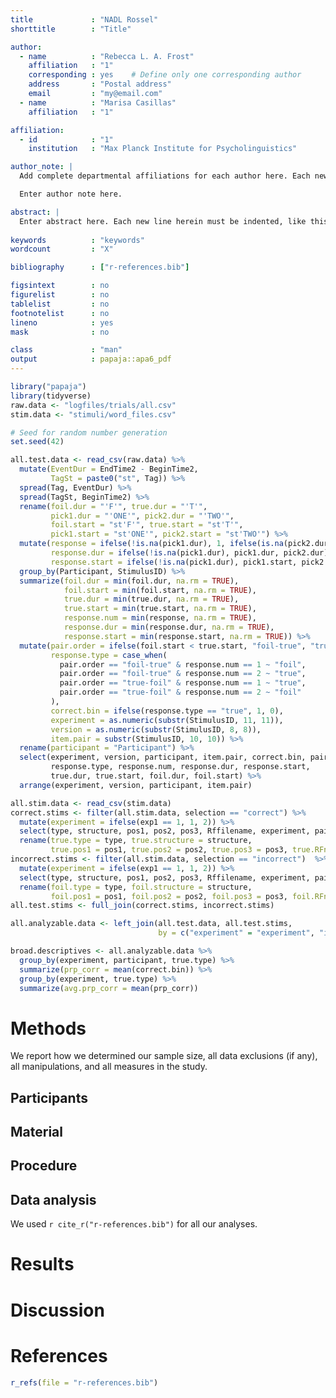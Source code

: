 ```yaml
---
title             : "NADL Rossel"
shorttitle        : "Title"

author: 
  - name          : "Rebecca L. A. Frost"
    affiliation   : "1"
    corresponding : yes    # Define only one corresponding author
    address       : "Postal address"
    email         : "my@email.com"
  - name          : "Marisa Casillas"
    affiliation   : "1"

affiliation:
  - id            : "1"
    institution   : "Max Planck Institute for Psycholinguistics"

author_note: |
  Add complete departmental affiliations for each author here. Each new line herein must be indented, like this line.

  Enter author note here.

abstract: |
  Enter abstract here. Each new line herein must be indented, like this line.
  
keywords          : "keywords"
wordcount         : "X"

bibliography      : ["r-references.bib"]

figsintext        : no
figurelist        : no
tablelist         : no
footnotelist      : no
lineno            : yes
mask              : no

class             : "man"
output            : papaja::apa6_pdf
---
```


```r
library("papaja")
library(tidyverse)
raw.data <- "logfiles/trials/all.csv"
stim.data <- "stimuli/word_files.csv"
```

```r
# Seed for random number generation
set.seed(42)
```


```r
all.test.data <- read_csv(raw.data) %>%
  mutate(EventDur = EndTime2 - BeginTime2,
         TagSt = paste0("st", Tag)) %>%
  spread(Tag, EventDur) %>%
  spread(TagSt, BeginTime2) %>%
  rename(foil.dur = "'F'", true.dur = "'T'",
         pick1.dur = "'ONE'", pick2.dur = "'TWO'",
         foil.start = "st'F'", true.start = "st'T'",
         pick1.start = "st'ONE'", pick2.start = "st'TWO'") %>%
  mutate(response = ifelse(!is.na(pick1.dur), 1, ifelse(is.na(pick2.dur), NA, 2)),
         response.dur = ifelse(!is.na(pick1.dur), pick1.dur, pick2.dur),
         response.start = ifelse(!is.na(pick1.dur), pick1.start, pick2.start)) %>%
  group_by(Participant, StimulusID) %>%
  summarize(foil.dur = min(foil.dur, na.rm = TRUE),
            foil.start = min(foil.start, na.rm = TRUE),
            true.dur = min(true.dur, na.rm = TRUE),
            true.start = min(true.start, na.rm = TRUE),
            response.num = min(response, na.rm = TRUE),
            response.dur = min(response.dur, na.rm = TRUE),
            response.start = min(response.start, na.rm = TRUE)) %>%
  mutate(pair.order = ifelse(foil.start < true.start, "foil-true", "true-foil"),
         response.type = case_when(
           pair.order == "foil-true" & response.num == 1 ~ "foil",
           pair.order == "foil-true" & response.num == 2 ~ "true",
           pair.order == "true-foil" & response.num == 1 ~ "true",
           pair.order == "true-foil" & response.num == 2 ~ "foil"
         ),
         correct.bin = ifelse(response.type == "true", 1, 0),
         experiment = as.numeric(substr(StimulusID, 11, 11)),
         version = as.numeric(substr(StimulusID, 8, 8)),
         item.pair = substr(StimulusID, 10, 10)) %>%
  rename(participant = "Participant") %>%
  select(experiment, version, participant, item.pair, correct.bin, pair.order,
         response.type, response.num, response.dur, response.start,
         true.dur, true.start, foil.dur, foil.start) %>%
  arrange(experiment, version, participant, item.pair)

all.stim.data <- read_csv(stim.data)
correct.stims <- filter(all.stim.data, selection == "correct") %>%
  mutate(experiment = ifelse(exp1 == 1, 1, 2)) %>%
  select(type, structure, pos1, pos2, pos3, Rffilename, experiment, pair, phase) %>%
  rename(true.type = type, true.structure = structure,
         true.pos1 = pos1, true.pos2 = pos2, true.pos3 = pos3, true.RFname = Rffilename)
incorrect.stims <- filter(all.stim.data, selection == "incorrect")  %>%
  mutate(experiment = ifelse(exp1 == 1, 1, 2)) %>%
  select(type, structure, pos1, pos2, pos3, Rffilename, experiment, pair) %>%
  rename(foil.type = type, foil.structure = structure,
         foil.pos1 = pos1, foil.pos2 = pos2, foil.pos3 = pos3, foil.RFname = Rffilename)
all.test.stims <- full_join(correct.stims, incorrect.stims)

all.analyzable.data <- left_join(all.test.data, all.test.stims,
                                 by = c("experiment" = "experiment", "item.pair" = "pair"))

broad.descriptives <- all.analyzable.data %>%
  group_by(experiment, participant, true.type) %>%
  summarize(prp_corr = mean(correct.bin)) %>%
  group_by(experiment, true.type) %>%
  summarize(avg.prp_corr = mean(prp_corr))
```

# Methods
We report how we determined our sample size, all data exclusions (if any), all manipulations, and all measures in the study. <!-- 21-word solution (Simmons, Nelson & Simonsohn, 2012; retrieved from http://ssrn.com/abstract=2160588) -->

## Participants

## Material

## Procedure

## Data analysis
We used `r cite_r("r-references.bib")` for all our analyses.


# Results

# Discussion


\newpage

# References
```r
r_refs(file = "r-references.bib")
```

\begingroup
\setlength{\parindent}{-0.5in}
\setlength{\leftskip}{0.5in}

<div id = "refs"></div>
\endgroup
